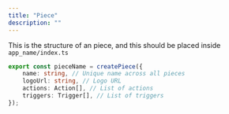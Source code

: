 ```yaml
---
title: "Piece"
description: ""
---
```


This is the structure of an piece, and this should be placed inside `app_name/index.ts`

```typescript
export const pieceName = createPiece({
	name: string, // Unique name across all pieces
	logoUrl: string, // Logo URL
	actions: Action[], // List of actions
	triggers: Trigger[], // List of triggers
});
```
